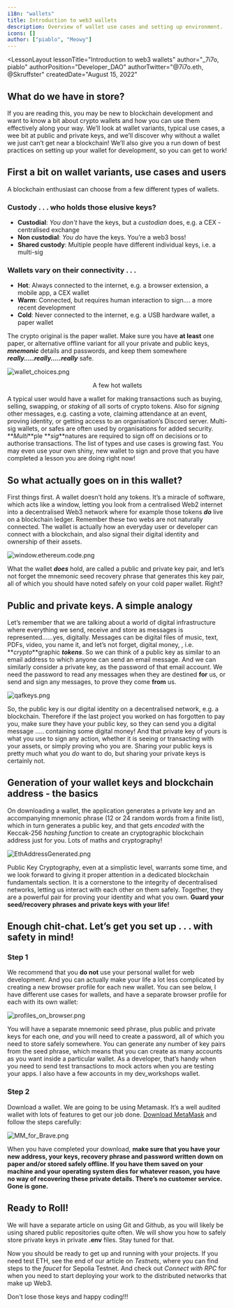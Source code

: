 ```yaml
---
i18n: "wallets"
title: Introduction to web3 wallets
description: Overview of wallet use cases and setting up environment.
icons: []
author: ["piablo", "Meowy"]
---
```



<LessonLayout
   lessonTitle="Introduction to web3 wallets" 
   author="_7i7o, piablo"
   authorPosition="Developer_DAO"
   authorTwitter="@7i7o.eth, @Skruffster"
   createdDate="August 15, 2022"
>

## What do we have in store?

If you are reading this, you may be new to blockchain development and want to
know a bit about crypto wallets and how you can use them effectively along your
way. We’ll look at wallet variants, typical use cases, a wee bit at public and
private keys, and we’ll discover why without a wallet we just can’t get near a
blockchain! We’ll also give you a run down of best practices on setting up your
wallet for development, so you can get to work!

## First a bit on wallet variants, use cases and users

A blockchain enthusiast can choose from a few different types of wallets.

### Custody . . . who holds those elusive keys?

- **Custodial**: _You don't_ have the keys, but a _custodian_ does, e.g. a CEX -
  centralised exchange
- **Non custodial**: _You do_ have the keys. You’re a web3 boss!
- **Shared custody**: Multiple people have different individual keys, i.e. a
  multi-sig

### Wallets vary on their connectivity . . .

- **Hot**: Always connected to the internet, e.g. a browser extension, a mobile
  app, a CEX wallet
- **Warm**: Connected, but requires human interaction to sign.... a more recent
  development
- **Cold**: Never connected to the internet, e.g. a USB hardware wallet, a paper
  wallet

The crypto original is the paper wallet. Make sure you have **at least** one
paper, or alternative offline variant for all your private and public keys,
**_mnemonic_** details and passwords, and keep them somewhere
**_really.....really.....really_** safe.

![wallet_choices.png](/assets/lessons/wallets/wallet_choices.png)

<center>A few hot wallets</center>

A typical user would have a wallet for making transactions such as buying,
selling, swapping, or _staking_ of all sorts of crypto tokens. Also for
_signing_ other messages, e.g. casting a vote, claiming attendance at an event,
proving identity, or getting access to an organisation’s Discord server.
Multi-sig wallets, or safes are often used by organisations for added security.
**_Multi_**ple **_sig_**natures are required to sign off on decisions or to
authorise transactions. The list of types and use cases is growing fast. You may
even use your own shiny, new wallet to sign and prove that you have completed a
lesson you are doing right now!

## So what actually goes on in this wallet?

First things first. A wallet doesn’t hold any tokens. It’s a miracle of
software, which acts like a window, letting you look from a centralised Web2
internet into a decentralised Web3 network where for example those tokens
**_do_** live on a blockchain ledger. Remember these two webs are not naturally
connected. The wallet is actually how an everyday user or developer can connect
with a blockchain, and also signal their digital identity and ownership of their
assets.

![window.ethereum.code.png](/assets/lessons/wallets/window.ethereum.code.png)

What the wallet **_does_** hold, are called a public and private key pair, and
let’s not forget the mnemonic seed recovery phrase that generates this key pair,
all of which you should have noted safely on your cold paper wallet. Right?

## Public and private keys. A simple analogy

Let’s remember that we are talking about a world of digital infrastructure where
everything we send, receive and store as messages is represented……yes,
digitally. Messages can be digital files of music, text, PDFs, video, you name
it, and let’s not forget, digital money, , i.e. **_crypto_**graphic **_tokens_**.
So we can think of a public key as similar to an email address to which anyone can send an
email message. And we can similarly consider a private key, as the password of
that email account. We need the password to read any messages when they are destined **for** us, or send and sign any messages, to prove they come **from** us.

![qafkeys.png](/assets/lessons/wallets/qafkeys.png)

So, the public key is our digital identity on a decentralised network, e.g. a
blockchain. Therefore if the last project you worked on has forgotten to pay
you, make sure they have your public key, so they can send you a digital message
..... containing some digital money! And that private key of yours is what you
use to sign any action, whether it is seeing or transacting with your assets, or
simply proving who you are. Sharing your public keys is pretty much what you
_do_ want to do, but sharing your private keys is certainly not.

## Generation of your wallet keys and blockchain address - the basics

On downloading a wallet, the application generates a private key and an
accompanying mnemonic phrase (12 or 24 random words from a finite list), which
in turn generates a public key, and that gets _encoded_ with the Keccak-256
_hashing function_ to create an cryptographic blockchain address just for you.
Lots of maths and cryptography!

![EthAddressGenerated.png](/assets/lessons/wallets/EthAddressGenerated.png)

Public Key Cryptography, even at a simplistic level, warrants some time, and we
look forward to giving it proper attention in a dedicated blockchain
fundamentals section. It is a cornerstone to the integrity of decentralised
networks, letting us interact with each other on them safely. Together, they are
a powerful pair for proving your identity and what you own. **Guard your
seed/recovery phrases and private keys with your life!**

## Enough chit-chat. Let’s get you set up . . . with safety in mind!

### Step 1

We recommend that you **do not** use your personal wallet for web
development. And you can actually make your life a lot less complicated by
creating a new browser profile for each new wallet. You can see below, I have
different use cases for wallets, and have a separate browser profile for each
with its own wallet:

![profiles_on_browser.png](/assets/lessons/wallets/profiles_on_browser.png)

You will have a separate mnemonic seed phrase, plus public and private keys for
each one, _and_ you will need to create a password, all of which you need to
store safely somewhere. You can generate any number of key pairs from the seed
phrase, which means that you can create as many accounts as you want inside a
particular wallet. As a developer, that’s handy when you need to send test
transactions to mock actors when you are testing your apps. I also have a few
accounts in my dev_workshops wallet.

### Step 2

Download a wallet. We are going to be using Metamask. It’s a well
audited wallet with lots of features to get our job done. [Download MetaMask](https://metamask.io/) and follow the steps carefully:

![MM_for_Brave.png](/assets/lessons/wallets/MM_for_Brave.png)

When you have completed your download, **make sure that you have your new
address, your keys, recovery phrase and password written down on paper and/or
stored safely offline. If you have them saved on your machine and your operating
system dies for whatever reason, you have no way of recovering these private
details. There’s no customer service. Gone is gone.**

## Ready to Roll!

We will have a separate article on using Git and Github, as you will likely be
using shared public repositories quite often. We will show you how to safely
store private keys in private **.env** files. Stay tuned for that.

Now you should be ready to get up and running with your projects. If you need
test ETH, see the end of our article on _Testnets_, where you can find steps to
the _faucet_ for Sepolia Testnet. And check out _Connect with RPC_ for when you
need to start deploying your work to the distributed networks that make up Web3.

Don't lose those keys and happy coding!!!

</LessonLayout>
